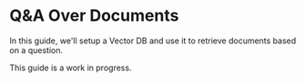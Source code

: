 # Q&A Over Documents
In this guide, we'll setup a Vector DB and use it to retrieve documents based on a question.

<Note>
This guide is a work in progress.
</Note>